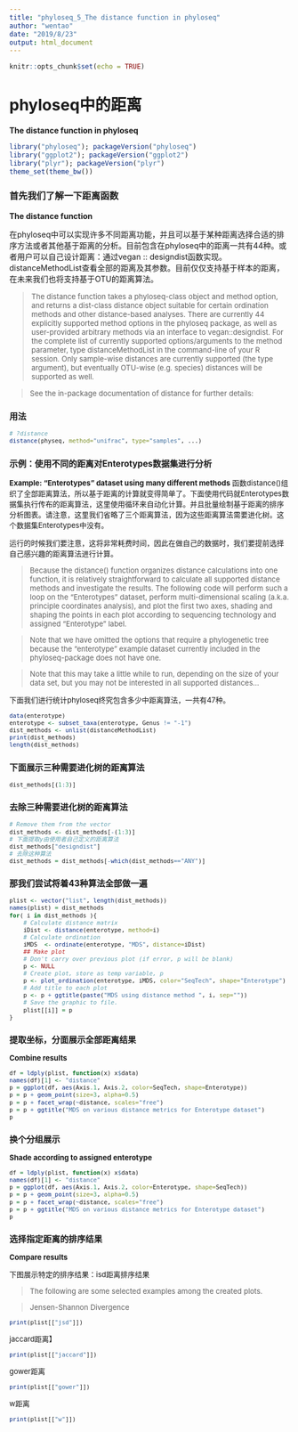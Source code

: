 ---
title: "phyloseq_5_The distance function in phyloseq"
author: "wentao"
date: "2019/8/23"
output: html_document
---

```{r setup, include=FALSE}
knitr::opts_chunk$set(echo = TRUE)
```

# phyloseq中的距离
**The distance function in phyloseq**


```{R}
library("phyloseq"); packageVersion("phyloseq")
library("ggplot2"); packageVersion("ggplot2")
library("plyr"); packageVersion("plyr")
theme_set(theme_bw())

```
### 首先我们了解一下距离函数
**The distance function**


在phyloseq中可以实现许多不同距离功能，并且可以基于某种距离选择合适的排序方法或者其他基于距离的分析。目前包含在phyloseq中的距离一共有44种。或者用户可以自己设计距离：通过vegan :: designdist函数实现。distanceMethodList查看全部的距离及其参数。目前仅仅支持基于样本的距离，在未来我们也将支持基于OTU的距离算法。


><font size=2>The distance function takes a phyloseq-class object and method option, and returns a dist-class distance object suitable for certain ordination methods and other distance-based analyses. There are currently 44 explicitly supported method options in the phyloseq package, as well as user-provided arbitrary methods via an interface to vegan::designdist. For the complete list of currently supported options/arguments to the method parameter, type distanceMethodList in the command-line of your R session. Only sample-wise distances are currently supported (the type argument), but eventually OTU-wise (e.g. species) distances will be supported as well.

><font size=2>See the in-package documentation of distance for further details:


### 用法
```{R eval=FALSE, include=FALSE}
# ?distance
distance(physeq, method="unifrac", type="samples", ...)

```
### 示例：使用不同的距离对Enterotypes数据集进行分析

**Example: “Enterotypes” dataset using many different methods**
函数distance()组织了全部距离算法，所以基于距离的计算就变得简单了。下面使用代码就Enterotypes数据集执行传布的距离算法，这里使用循环来自动化计算。并且批量绘制基于距离的排序分析图表。请注意，这里我们省略了三个距离算法，因为这些距离算法需要进化树。这个数据集Enterotypes中没有。

运行的时候我们要注意，这将非常耗费时间，因此在做自己的数据时，我们要提前选择自己感兴趣的距离算法进行计算。



><font size=2>Because the distance() function organizes distance calculations into one function, it is relatively straightforward to calculate all supported distance methods and investigate the results. The following code will perform such a loop on the “Enterotypes” dataset, perform multi-dimensional scaling (a.k.a. principle coordinates analysis), and plot the first two axes, shading and shaping the points in each plot according to sequencing technology and assigned “Enterotype” label.

><font size=2>Note that we have omitted the options that require a phylogenetic tree because the "enterotype" example dataset currently included in the phyloseq-package does not have one.

><font size=2>Note that this may take a little while to run, depending on the size of your data set, but you may not be interested in all supported distances…

下面我们进行统计phyloseq终究包含多少中距离算法，一共有47种。
```{R}

data(enterotype)
enterotype <- subset_taxa(enterotype, Genus != "-1")
dist_methods <- unlist(distanceMethodList)
print(dist_methods)
length(dist_methods)
```


### 下面展示三种需要进化树的距离算法
```{R}

dist_methods[(1:3)]
```
### 去除三种需要进化树的距离算法
```{R}
# Remove them from the vector
dist_methods <- dist_methods[-(1:3)]
# 下面提取y由使用者自己定义的距离算法
dist_methods["designdist"]
# 去除这种算法
dist_methods = dist_methods[-which(dist_methods=="ANY")]


```
### 那我们尝试将着43种算法全部做一遍

```{R}

plist <- vector("list", length(dist_methods))
names(plist) = dist_methods
for( i in dist_methods ){
    # Calculate distance matrix
    iDist <- distance(enterotype, method=i)
    # Calculate ordination
    iMDS  <- ordinate(enterotype, "MDS", distance=iDist)
    ## Make plot
    # Don't carry over previous plot (if error, p will be blank)
    p <- NULL
    # Create plot, store as temp variable, p
    p <- plot_ordination(enterotype, iMDS, color="SeqTech", shape="Enterotype")
    # Add title to each plot
    p <- p + ggtitle(paste("MDS using distance method ", i, sep=""))
    # Save the graphic to file.
    plist[[i]] = p
}
```

### 提取坐标，分面展示全部距离结果
**Combine results**


```{R}
df = ldply(plist, function(x) x$data)
names(df)[1] <- "distance"
p = ggplot(df, aes(Axis.1, Axis.2, color=SeqTech, shape=Enterotype))
p = p + geom_point(size=3, alpha=0.5)
p = p + facet_wrap(~distance, scales="free")
p = p + ggtitle("MDS on various distance metrics for Enterotype dataset")
p

```

### 换个分组展示
**Shade according to assigned enterotype**

```{R}
df = ldply(plist, function(x) x$data)
names(df)[1] <- "distance"
p = ggplot(df, aes(Axis.1, Axis.2, color=Enterotype, shape=SeqTech))
p = p + geom_point(size=3, alpha=0.5)
p = p + facet_wrap(~distance, scales="free")
p = p + ggtitle("MDS on various distance metrics for Enterotype dataset")
p

```

### 选择指定距离的排序结果
**Compare results**

下图展示特定的排序结果：isd距离排序结果

><font size=2>The following are some selected examples among the created plots.

><font size=2>Jensen-Shannon Divergence


```{R}
print(plist[["jsd"]])

```

jaccard距离】

```{R}
print(plist[["jaccard"]])

```

gower距离

```{R}
print(plist[["gower"]])

```

w距离

```{R}

print(plist[["w"]])
```
